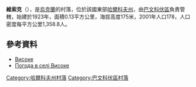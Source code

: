 {{coord|48|58|0|N|36|51|12|E|scale:100000_region:UA|display=title}}

'''維索克'''（{{lang-uk|Високе}}），是[[烏克蘭|烏克蘭]]的村落，位於該國東部[[哈爾科夫州|哈爾科夫州]]，由[[巴文科伏區|巴文科伏區]]負責管轄，始建於1923年，面積0.13平方公里，海拔高度175米，2001年人口178，人口密度每平方公里1,358.8人。

==參考資料==
* [http://gska2.rada.gov.ua/pls/z7502/A005?rdat1=09.01.2009&rf7571=32202 Високе]{{dead link|date=2018年4月 |bot=InternetArchiveBot |fix-attempted=yes }}
* [http://weather.in.ua/ua/har'kovskaja/7826 Погода в селі Високе] {{Wayback|url=http://weather.in.ua/ua/har%27kovskaja/7826 |date=20160323025525 }}

{{DEFAULTSORT:Жовтневе}}
[[Category:哈爾科夫州村落|Category:哈爾科夫州村落]]
[[Category:巴文科伏區村落|Category:巴文科伏區村落]]


{{Kharkiv-geo-stub}}